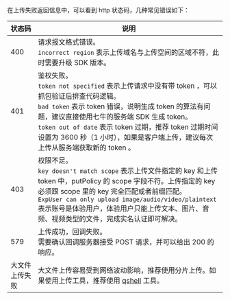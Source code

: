 在上传失败返回信息中，可以看到 http 状态码，几种常见错误如下：

| 状态码  | 说明 |
| ---- | ---- |
| 400 | 请求报文格式错误。<br>`incorrect region` 表示上传域名与上传空间的区域不符，此时需要升级 SDK 版本。 |  
| 401 | 鉴权失败。<br>`token not specified` 表示上传请求中没有带 token ，可以抓包验证后排查代码逻辑。<br>`bad token` 表示 token 错误，说明生成 token 的算法有问题，建议直接使用七牛的服务端 SDK 生成 token。<br>`token out of date` 表示 token 过期，推荐 token 过期时间设置为 3600 秒（1 小时），如果是客户端上传，建议每次上传从服务端获取新的 token 。|
| 403 | 权限不足。<br>`key doesn't match scope` 表示上传文件指定的 key 和上传 token 中，putPolicy 的 scope 字段不符。上传指定的 key 必须跟 scope 里的 key 完全匹配或者前缀匹配。<br>`ExpUser can only upload image/audio/video/plaintext` 表示账号是体验用户，体验用户只能上传文本、图片、音频、视频类型的文件，完成实名认证即可解决。 | 
| 579 | 上传成功，回调失败。<br>需要确认回调服务器接受 POST 请求，并可以给出 200 的响应。  |
| 大文件上传失败 |大文件上传容易受到网络波动影响，推荐使用分片上传。如果使用上传工具，推荐使用 [qshell](https://developer.qiniu.com/kodo/tools/1302/qshell) 工具。|
